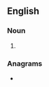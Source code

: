 {{also|Welders}}
==English==

===Noun===
{{head|en|noun form}}

# {{plural of|en|welder}}

===Anagrams===
* {{anagrams|en|a=deelrsw|rewelds}}